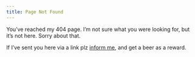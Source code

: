 ```yaml
---
title: Page Not Found
---
```

You've reached my 404 page. I'm not sure what you were looking for, but it's
not here. Sorry about that.

If I've sent you here via a link plz [inform me](mailto:benjamin@rotendahl.dk),
and get a beer as a reward.
